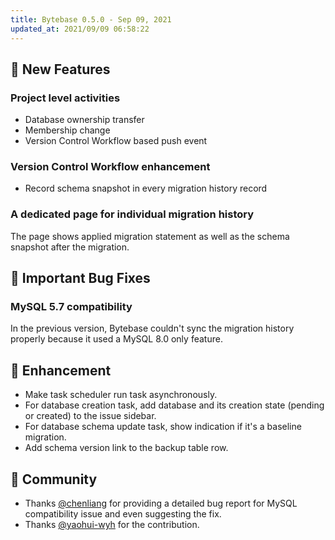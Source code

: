 ```yaml
---
title: Bytebase 0.5.0 - Sep 09, 2021
updated_at: 2021/09/09 06:58:22
---
```



## 🚀 New Features

### Project level activities

- Database ownership transfer
- Membership change
- Version Control Workflow based push event

### Version Control Workflow enhancement

- Record schema snapshot in every migration history record

### A dedicated page for individual migration history

The page shows applied migration statement as well as the schema snapshot after the migration.

## 🐞 Important Bug Fixes

### MySQL 5.7 compatibility

In the previous version, Bytebase couldn't sync the migration history properly because it used a MySQL 8.0 only feature.

## 🎄 Enhancement

- Make task scheduler run task asynchronously.
- For database creation task, add database and its creation state (pending or created) to the issue sidebar.
- For database schema update task, show indication if it's a baseline migration.
- Add schema version link to the backup table row.

## 🎠 Community

- Thanks [@chenliang](https://github.com/chenliang) for providing a detailed bug report for MySQL compatibility issue and even suggesting the fix.
- Thanks [@yaohui-wyh](https://github.com/yaohui-wyh) for the contribution.

<InstallUpgrade />
